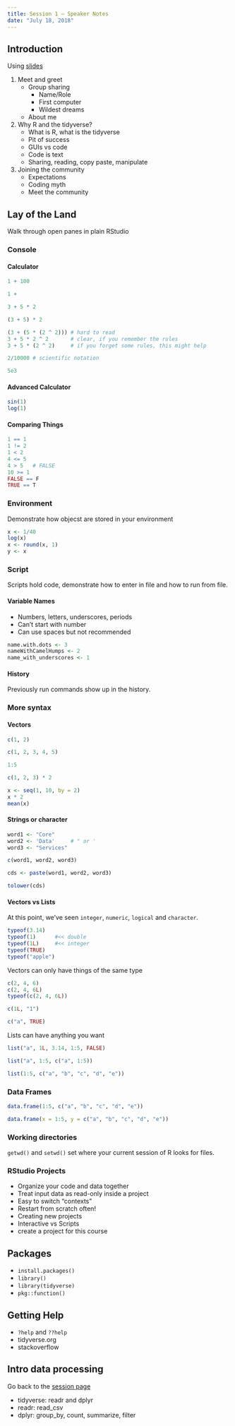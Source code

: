 ```yaml
---
title: Session 1 — Speaker Notes
date: "July 18, 2018"
---
```


## Introduction

Using [slides](slides/session_01_slides.html)

1. Meet and greet
    - Group sharing
        - Name/Role
        - First computer
        - Wildest dreams
    - About me
1. Why R and the tidyverse?
    - What is R, what is the tidyverse
    - Pit of success
    - GUIs vs code
    - Code is text
    - Sharing, reading, copy paste, manipulate
1. Joining the community
    - Expectations
    - Coding myth
    - Meet the community
    
## Lay of the Land

Walk through open panes in plain RStudio

### Console

#### Calculator

```r
1 + 100

1 +

3 + 5 * 2

(3 + 5) * 2

(3 + (5 * (2 ^ 2))) # hard to read
3 + 5 * 2 ^ 2       # clear, if you remember the rules
3 + 5 * (2 ^ 2)     # if you forget some rules, this might help

2/10000 # scientific notation

5e3
```

#### Advanced Calculator

```r
sin(1)
log(1)
```

#### Comparing Things

```r
1 == 1
1 != 2
1 < 2
4 <= 5
4 > 5   # FALSE
10 >= 1
FALSE == F
TRUE == T
```

### Environment

Demonstrate how objecst are stored in your environment

```r
x <- 1/40
log(x)
x <- round(x, 1)
y <- x
```

### Script

Scripts hold code, demonstrate how to enter in file and how to run from file.

#### Variable Names

- Numbers, letters, underscores, periods
- Can't start with number
- Can use spaces but not recommended

```r
name.with.dots <- 3
nameWithCamelHumps <- 2
name_with_underscores <- 1
```

#### History

Previously run commands show up in the history.

### More syntax

#### Vectors

```r
c(1, 2)

c(1, 2, 3, 4, 5)

1:5

c(1, 2, 3) * 2

x <- seq(1, 10, by = 2)
x * 2
mean(x)
```

#### Strings or character

```r
word1 <- "Core"
word2 <- 'Data'     # " or '
word3 <- "Services"

c(word1, word2, word3)

cds <- paste(word1, word2, word3)

tolower(cds)
```

#### Vectors vs Lists

At this point, we've seen `integer`, `numeric`, `logical` and `character`.

```r
typeof(3.14)
typeof(1)      #<< double
typeof(1L)     #<< integer
typeof(TRUE)
typeof("apple")
```

Vectors can only have things of the same type

```r
c(2, 4, 6)
c(2, 4, 6L)
typeof(c(2, 4, 6L))

c(1L, "1")

c("a", TRUE)
```

Lists can have anything you want

```r
list("a", 1L, 3.14, 1:5, FALSE)

list("a", 1:5, c("a", 1:5))

list(1:5, c("a", "b", "c", "d", "e"))
```

### Data Frames

```r
data.frame(1:5, c("a", "b", "c", "d", "e"))

data.frame(x = 1:5, y = c("a", "b", "c", "d", "e"))
```

### Working directories

`getwd()` and `setwd()` set where your current session of R looks for files.

### RStudio Projects

- Organize your code and data together
- Treat input data as read-only inside a project
- Easy to switch "contexts"
- Restart from scratch often!
- Creating new projects
- Interactive vs Scripts
- create a project for this course

## Packages

- `install.packages()`
- `library()`
- `library(tidyverse)`
- `pkg::function()`

## Getting Help

- `?help` and `??help`
- tidyverse.org
- stackoverflow

## Intro data processing

Go back to the [session page](session_01.html#lets-process-some-data)

- tidyverse: readr and dplyr
- readr: read_csv
- dplyr: group_by, count, summarize, filter
